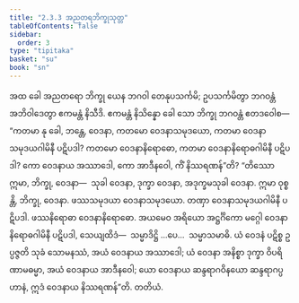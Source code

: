 ```yaml
---
title: "2.3.3 အညတရဘိက္ခုသုတ္တ"
tableOfContents: false
sidebar:
  order: 3
type: "tipitaka"
basket: "su"
book: "sn"
---
```



<DynamicBreadcrumb />

<Division number="271" book="sn" e="ch" v="18" p="319">

<Paragraph number="1205" book="sn">
အထ ခေါ အညတရော ဘိက္ခု ယေန ဘဂဝါ တေနုပသင်္ကမိ; ဥပသင်္ကမိတွာ ဘဂဝန္တံ အဘိဝါဒေတွာ ဧကမန္တံ နိသီဒိ. ဧကမန္တံ နိသိန္နော ခေါ သော ဘိက္ခု ဘဂဝန္တံ ဧတဒဝေါစ—  “ကတမာ နု ခေါ, ဘန္တေ, ဝေဒနာ, ကတမော ဝေဒနာသမုဒယော, ကတမာ ဝေဒနာသမုဒယဂါမိနီ ပဋိပဒါ? ကတမော ဝေဒနာနိရောဓော, ကတမာ ဝေဒနာနိရောဓဂါမိနီ ပဋိပဒါ? ကော ဝေဒနာယ အဿာဒေါ, ကော အာဒီနဝေါ, ကိံ နိဿရဏန်”တိ?
</Paragraph>

<Paragraph number="1206" book="sn">
“တိဿော ဣမာ, ဘိက္ခု, ဝေဒနာ—  သုခါ ဝေဒနာ, ဒုက္ခာ ဝေဒနာ, အဒုက္ခမသုခါ ဝေဒနာ. ဣမာ ဝုစ္စန္တိ, ဘိက္ခု, ဝေဒနာ. ဖဿသမုဒယာ ဝေဒနာသမုဒယော. တဏှာ ဝေဒနာသမုဒယဂါမိနီ ပဋိပဒါ. ဖဿနိရောဓာ ဝေဒနာနိရောဓော. အယမေဝ အရိယော အဋ္ဌင်္ဂိကော မဂ္ဂေါ ဝေဒနာနိရောဓဂါမိနီ ပဋိပဒါ, သေယျထိဒံ—  သမ္မာဒိဋ္ဌိ …ပေ…  သမ္မာသမာဓိ. ယံ ဝေဒနံ ပဋိစ္စ ဥပ္ပဇ္ဇတိ သုခံ သောမနဿံ, အယံ ဝေဒနာယ အဿာဒေါ; ယံ ဝေဒနာ အနိစ္စာ ဒုက္ခာ ဝိပရိဏာမဓမ္မာ, အယံ ဝေဒနာယ အာဒီနဝေါ; ယော ဝေဒနာယ ဆန္ဒရာဂဝိနယော ဆန္ဒရာဂပ္ပဟာနံ, ဣဒံ ဝေဒနာယ နိဿရဏန်”တိ.

</Paragraph>
</Division>

<Paragraph number="1207" type="center" book="sn">
တတိယံ.
</Paragraph>